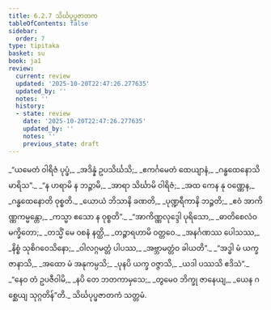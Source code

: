 ```yaml
---
title: 6.2.7 သိင်္ဃပုပ္ဖဇာတက
tableOfContents: false
sidebar:
  order: 7
type: tipitaka
basket: su
book: ja1
review:
  current: review
  updated: '2025-10-20T22:47:26.277635'
  updated_by: ''
  notes: ''
  history:
  - state: review
    date: '2025-10-20T22:47:26.277635'
    updated_by: ''
    notes: ''
    previous_state: draft
---
```



<DynamicBreadcrumb />


<ReviewStatus review={frontmatter.review} showDetails={true} />

<HypothesisAnnotation frontmatter={frontmatter} />

<Division number="116" book="ja1" e="ch" v="22" p="152">

<Paragraph number="1451" type="verses" book="ja1">
_“ယမေတံ ဝါရိဇံ ပုပ္ဖံ,_  
_အဒိန္နံ ဥပသိင်္ဃသိ;_  
_ဧကင်္ဂမေတံ ထေယျာနံ,_  
_ဂန္ဓထေနောသိ မာရိသ”._  

</Paragraph>

</Division>
<Division number="117" book="ja1" e="ch" v="22" p="152">

<Paragraph number="1452" type="verses" book="ja1">
_“န ဟရာမိ န ဘဉ္ဇာမိ,_  
_အာရာ သိင်္ဃာမိ ဝါရိဇံ;_  
_အထ ကေန နု ဝဏ္ဏေန,_  
_ဂန္ဓထေနောတိ ဝုစ္စတိ._  

</Paragraph>

</Division>
<Division number="118" book="ja1" e="ch" v="22" p="152">

<Paragraph number="1453" type="verses" book="ja1">
_ယောယံ ဘိသာနိ ခဏတိ,_  
_ပုဏ္ဍရီကာနိ ဘဉ္ဇတိ;_  
_ဧဝံ အာကိဏ္ဏကမ္မန္တော,_  
_ကသ္မာ ဧသော န ဝုစ္စတိ”._  

</Paragraph>

</Division>
<Division number="119" book="ja1" e="ch" v="22" p="152">

<Paragraph number="1454" type="verses" book="ja1">
_“အာကိဏ္ဏလုဒ္ဒေါ ပုရိသော,_  
_ဓာတိစေလံဝ မက္ခိတော;_  
_တသ္မိံ မေ ဝစနံ နတ္ထိ,_  
_တဉ္စာရဟာမိ ဝတ္တဝေ._  

</Paragraph>

</Division>
<Division number="120" book="ja1" e="ch" v="22" p="152">

<Paragraph number="1455" type="verses" book="ja1">
_အနင်္ဂဏဿ ပေါသဿ,_  
_နိစ္စံ သုစိဂဝေသိနော;_  
_ဝါလဂ္ဂမတ္တံ ပါပဿ,_  
_အဗ္ဘာမတ္တံဝ ခါယတိ”._  

</Paragraph>

</Division>
<Division number="121" book="ja1" e="ch" v="22" p="152">

<Paragraph number="1456" type="verses" book="ja1">
_“အဒ္ဓါ မံ ယက္ခ ဇာနာသိ,_  
_အထော မံ အနုကမ္ပသိ;_  
_ပုနပိ ယက္ခ ဝဇ္ဇာသိ,_  
_ယဒါ ပဿသိ ဧဒိသံ”._  

</Paragraph>

</Division>
<Division number="122" book="ja1" e="ch" v="22" p="152">

<Paragraph number="1457" type="verses" book="ja1">
_“နေဝ တံ ဥပဇီဝါမိ,_  
_နပိ တေ ဘတကာမှသေ;_  
_တွမေဝ ဘိက္ခု ဇာနေယျ,_  
_ယေန ဂစ္ဆေယျ သုဂ္ဂတိန်”တိ._  


</Paragraph>
</Division>

<Paragraph number="1458" type="center" book="ja1">
သိင်္ဃပုပ္ဖဇာတကံ သတ္တမံ.
</Paragraph>